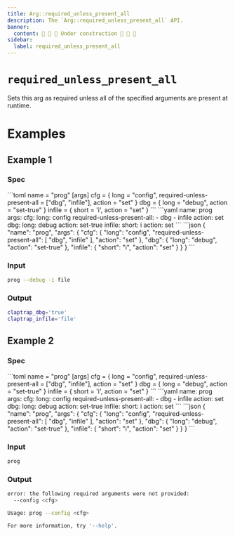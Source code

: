 ```yaml
---
title: Arg::required_unless_present_all
description: The `Arg::required_unless_present_all` API.
banner:
  content: 🚧 🚧 🚧 Under construction 🚧 🚧 🚧
sidebar:
  label: required_unless_present_all
---
```



# `required_unless_present_all` <LinkButton href="https://docs.rs/clap/latest/clap/struct.Arg.html#method.required_unless_present_all" icon="open-book" variant="minimal"></LinkButton>

<Badge text="since 0.1.0" size="small" />

Sets this arg as required unless all of the specified arguments are present at runtime.

# Examples
## Example 1

### Spec

<Tabs syncKey="format">
  <TabItem label="TOML">
```toml
name = "prog"
[args]
cfg = { long = "config", required-unless-present-all = ["dbg", "infile"], action = "set" }
dbg = { long = "debug", action = "set-true" }
infile = { short = 'i', action = "set" }
```
  </TabItem>
  <TabItem label="YAML">
```yaml
name: prog
args:
  cfg:
    long: config
    required-unless-present-all:
    - dbg
    - infile
    action: set
  dbg:
    long: debug
    action: set-true
  infile:
    short: i
    action: set
```
  </TabItem>
  <TabItem label="JSON">
```json
{
  "name": "prog",
  "args": {
    "cfg": {
      "long": "config",
      "required-unless-present-all": [
        "dbg",
        "infile"
      ],
      "action": "set"
    },
    "dbg": {
      "long": "debug",
      "action": "set-true"
    },
    "infile": {
      "short": "i",
      "action": "set"
    }
  }
}
```
  </TabItem>
</Tabs>

### Input

```bash
prog --debug -i file
```

### Output

```bash
claptrap_dbg='true'
claptrap_infile='file'
```
## Example 2

### Spec

<Tabs syncKey="format">
  <TabItem label="TOML">
```toml
name = "prog"
[args]
cfg = { long = "config", required-unless-present-all = ["dbg", "infile"], action = "set" }
dbg = { long = "debug", action = "set-true" }
infile = { short = 'i', action = "set" }
```
  </TabItem>
  <TabItem label="YAML">
```yaml
name: prog
args:
  cfg:
    long: config
    required-unless-present-all:
    - dbg
    - infile
    action: set
  dbg:
    long: debug
    action: set-true
  infile:
    short: i
    action: set
```
  </TabItem>
  <TabItem label="JSON">
```json
{
  "name": "prog",
  "args": {
    "cfg": {
      "long": "config",
      "required-unless-present-all": [
        "dbg",
        "infile"
      ],
      "action": "set"
    },
    "dbg": {
      "long": "debug",
      "action": "set-true"
    },
    "infile": {
      "short": "i",
      "action": "set"
    }
  }
}
```
  </TabItem>
</Tabs>

### Input

```bash
prog
```

### Output

```bash
error: the following required arguments were not provided:
  --config <cfg>

Usage: prog --config <cfg>

For more information, try '--help'.
```
